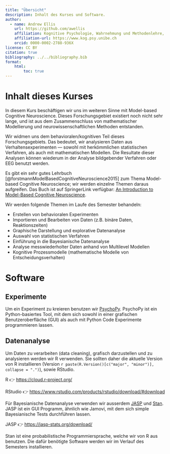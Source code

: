 ```yaml
---
title: "Übersicht"
description: Inhalt des Kurses und Software.
author:
  - name: Andrew Ellis
    url: https://github.com/awellis
    affiliation: Kognitive Psychologie, Wahrnehmung und Methodenlehre, Universität Bern 
    affiliation-url: https://www.kog.psy.unibe.ch
    orcid: 0000-0002-2788-936X
license: CC BY
citation: true
bibliography: ../../bibliography.bib
format:
    html:
        toc: true
---
```


# Inhalt dieses Kurses

In diesem Kurs beschäftigen wir uns im weiteren Sinne mit Model-based Cognitive Neuroscience. Dieses Forschungsgebiet existiert noch nicht sehr lange, und ist aus dem Zusammenschluss von mathematischer Modellierung und neurowissenschaftlichen Methoden entstanden.

Wir widmen uns dem behavioralen/kognitiven Teil dieses Forschungsgebiets. Das bedeutet, wir analysieren Daten aus Verhaltensexperimenten --- sowohl mit herkömmlichen statistischen Verfahren, als auch mit mathematischen Modellen. Die Resultate dieser Analysen können wiederum in der Analyse bildgebender Verfahren oder EEG benutzt werden.

<aside>  Es gibt ein sehr gutes Lehrbuch [@forstmannModelBasedCognitiveNeuroscience2015] zum Thema Model-based Cognitive Neuroscience; wir werden einzelne Themen daraus aufgreifen. Das Buch ist auf SpringerLink verfügbar: [An Introduction to Model-Based Cognitive Neuroscience](https://link.springer.com/book/10.1007%2F978-1-4939-2236-9).</aside>

Wir werden folgende Themen im Laufe des Semester behandeln:

- Erstellen von behavioralen Experimenten
- Importieren und Bearbeiten von Daten (z.B. binäre Daten, Reaktionszeiten)
- Graphische Darstellung und explorative Datenanalyse
- Auswahl von statistischen Verfahren 
- Einführung in die Bayesianische Datenanalyse
- Analyse messwiederholter Daten anhand von Multilevel Modellen
- Kognitive Prozessmodelle (mathematische Modelle von Entscheidungsverhalten)

# Software

## Experimente
Um ein Experiment zu kreieren benutzen wir [PsychoPy](https://www.psychopy.org/). PsychoPy ist ein Python-basiertes Tool, mit dem sich sowohl in einer grafischen Benutzeroberfläche (GUI) als auch mit Python Code Experimente programmieren lassen.

## Datenanalyse
Um Daten zu verarbeiten (data cleaning), grafisch darzustellen und zu analysieren werden wir R verwenden. Sie sollten daher die aktuelle Version von R installieren (Version `r paste(R.Version()[c("major", "minor")], collapse = ".")`), sowie RStudio.

R 👉 [https://cloud.r-project.org/](https://cloud.r-project.org/)

RStudio 👉 [https://www.rstudio.com/products/rstudio/download/#download](https://www.rstudio.com/products/rstudio/download/#download)

Für Bayesianische Datenanalyse verwenden wir ausserdem [JASP](https://jasp-stats.org) und [Stan](https://mc-stan.org/). JASP ist ein GUI Programm, ähnlich wie Jamovi, mit dem sich simple Bayesianische Tests durchführen lassen.

JASP 👉 [https://jasp-stats.org/download/](https://jasp-stats.org/download/)

Stan ist eine probabilistische Programmiersprache, welche wir von R aus benutzen. Die dafür benötigte Software werden wir im Verlauf des Semesters installieren.


